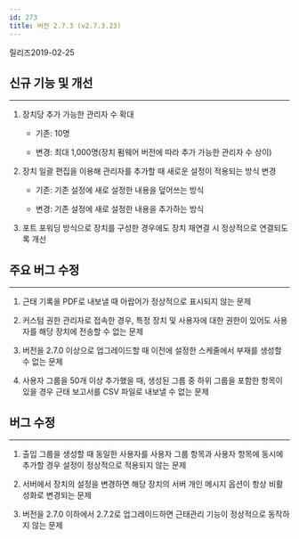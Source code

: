 ```yaml
---
id: 273
title: 버전 2.7.3 (v2.7.3.23)
---
```


릴리즈<Separator/>2019-02-25

## 신규 기능 및 개선

---

1. 장치당 추가 가능한 관리자 수 확대

    * 기존: 10명

    * 변경: 최대 1,000명(장치 펌웨어 버전에 따라 추가 가능한 관리자 수 상이)

1. 장치 일괄 편집을 이용해 관리자를 추가할 때 새로운 설정이 적용되는 방식 변경

    * 기존: 기존 설정에 새로 설정한 내용을 덮어쓰는 방식

    * 변경: 기존 설정에 새로 설정한 내용을 추가하는 방식

1. 포트 포워딩 방식으로 장치를 구성한 경우에도 장치 재연결 시 정상적으로 연결되도록 개선

## 주요 버그 수정

---

1. 근태 기록을 PDF로 내보낼 때 아랍어가 정상적으로 표시되지 않는 문제

1. 커스텀 권한 관리자로 접속한 경우, 특정 장치 및 사용자에 대한 권한이 있어도 사용자를 해당 장치에 전송할 수 없는 문제

1. 버전을 2.7.0 이상으로 업그레이드할 때 이전에 설정한 스케줄에서 부재를 생성할 수 없는 문제

1. 사용자 그룹을 50개 이상 추가했을 때, 생성된 그룹 중 하위 그룹을 포함한 항목이 있을 경우 근태 보고서를 CSV 파일로 내보낼 수 없는 문제

## 버그 수정

---

1. 출입 그룹을 생성할 때 동일한 사용자를 사용자 그룹 항목과 사용자 항목에 동시에 추가할 경우 설정이 정상적으로 적용되지 않는 문제

1. 서버에서 장치의 설정을 변경하면 해당 장치의 서버 개인 메시지 옵션이 항상 비활성화로 변경되는 문제

1. 버전을 2.7.0 이하에서 2.7.2로 업그레이드하면 근태관리 기능이 정상적으로 동작하지 않는 문제